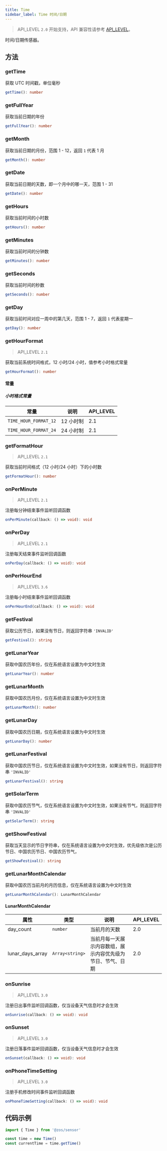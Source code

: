 ```yaml
---
title: Time
sidebar_label: Time 时间/日期
---
```


> API_LEVEL `2.0` 开始支持，API 兼容性请参考 [API_LEVEL](../../../../guides/framework/device/compatibility.md)。

时间/日期传感器。

## 方法

### getTime

获取 UTC 时间戳，单位毫秒

```ts
getTime(): number
```

### getFullYear

获取当前日期的年份

```ts
getFullYear(): number
```

### getMonth

获取当前日期的月份，范围 1 - 12，返回 `1` 代表 1 月

```ts
getMonth(): number
```

### getDate

获取当前日期的天数，即一个月中的哪一天，范围 1 - 31

```ts
getDate(): number
```

### getHours

获取当前时间的小时数

```ts
getHours(): number
```

### getMinutes

获取当前时间的分钟数

```ts
getMinutes(): number
```

### getSeconds

获取当前时间的秒数

```ts
getSeconds(): number
```

### getDay

获取当前时间对应一周中的第几天，范围 1 - 7，返回 `1` 代表星期一

```ts
getDay(): number
```

### getHourFormat

> API_LEVEL `2.1`

获取当前系统时间格式，12 小时/24 小时，值参考小时格式常量

```ts
getHourFormat(): number
```

#### 常量

##### 小时格式常量

| 常量                  | 说明      | API_LEVEL |
| --------------------- | --------- | --------- |
| `TIME_HOUR_FORMAT_12` | 12 小时制 | 2.1       |
| `TIME_HOUR_FORMAT_24` | 24 小时制 | 2.1       |

### getFormatHour

> API_LEVEL `2.1`

获取当前时间格式（12 小时/24 小时）下的小时数

```ts
getFormatHour(): number
```

### onPerMinute

> API_LEVEL `2.1`

注册每分钟结束事件监听回调函数

```ts
onPerMinute(callback: () => void): void
```

### onPerDay

> API_LEVEL `2.1`

注册每天结束事件监听回调函数

```ts
onPerDay(callback: () => void): void
```

### onPerHourEnd

> API_LEVEL `3.6`

注册每小时结束事件监听回调函数

```ts
onPerHourEnd(callback: () => void): void
```

### getFestival

获取公历节日，如果没有节日，则返回字符串 `'INVALID'`

```ts
getFestival(): string
```

### getLunarYear

获取中国农历年份，仅在系统语言设置为中文时生效

```ts
getLunarYear(): number
```

### getLunarMonth

获取中国农历月份，仅在系统语言设置为中文时生效

```ts
getLunarMonth(): number
```

### getLunarDay

获取中国农历日期，仅在系统语言设置为中文时生效

```ts
getLunarDay(): number
```

### getLunarFestival

获取中国农历节日，仅在系统语言设置为中文时生效，如果没有节日，则返回字符串 `'INVALID'`

```ts
getLunarFestival(): string
```

### getSolarTerm

获取中国农历节气，仅在系统语言设置为中文时生效，如果没有节气，则返回字符串 `'INVALID'`

```ts
getSolarTerm(): string
```

### getShowFestival

获取当天显示的节日字符串，仅在系统语言设置为中文时生效，优先级依次是公历节日、中国农历节日、中国农历节气，

```ts
getShowFestival(): string
```

### getLunarMonthCalendar

获取中国农历当前月的月历信息，仅在系统语言设置为中文时生效

```ts
getLunarMonthCalendar(): LunarMonthCalendar
```

#### LunarMonthCalendar

| 属性             | 类型                               | 说明                                                       | API_LEVEL |
| ---------------- | ---------------------------------- | ---------------------------------------------------------- | --------- |
| day_count        | <code>number</code>                | 当前月的天数                                               | 2.0       |
| lunar_days_array | <code>Array&#60;string&#62;</code> | 当前月每一天展示内容数组，展示内容优先级为节日、节气、日期 | 2.0       |

### onSunrise

> API_LEVEL `3.0`

注册日出事件监听回调函数，仅当设备天气信息时才会生效

```ts
onSunrise(callback: () => void): void
```

### onSunset

> API_LEVEL `3.0`

注册日落事件监听回调函数，仅当设备天气信息时才会生效

```ts
onSunset(callback: () => void): void
```

### onPhoneTimeSetting

> API_LEVEL `3.0`

注册手机修改时间事件监听回调函数

```ts
onPhoneTimeSetting(callback: () => void): void
```

## 代码示例

```js
import { Time } from '@zos/sensor'

const time = new Time()
const currentTime = time.getTime()
```

